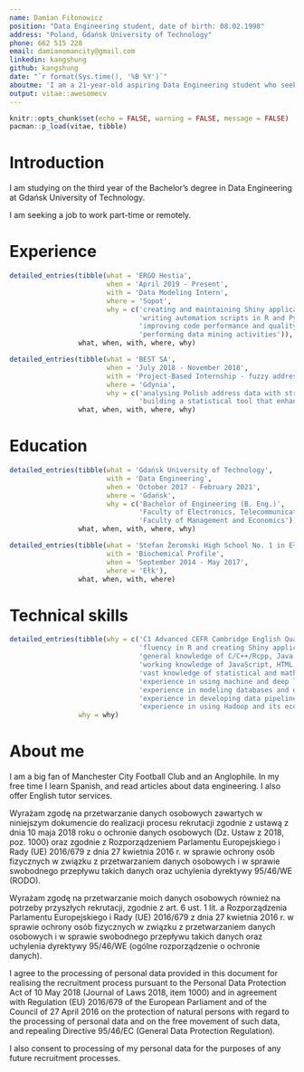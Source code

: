 ```yaml
---
name: Damian Fiłonowicz
position: "Data Engineering student, date of birth: 08.02.1998"
address: "Poland, Gdańsk University of Technology"
phone: 662 515 228
email: damianomancity@gmail.com
linkedin: kangshung
github: kangshung
date: "`r format(Sys.time(), '%B %Y')`"
aboutme: 'I am a 21-year-old aspiring Data Engineering student who seeks a job as a Data Engineer.'
output: vitae::awesomecv
---
```


```r
knitr::opts_chunk$set(echo = FALSE, warning = FALSE, message = FALSE)
pacman::p_load(vitae, tibble)
```

# Introduction

I am studying on the third year of the Bachelor's degree in Data Engineering at Gdańsk University of Technology.

I am seeking a job to work part-time or remotely.

# Experience

```r
detailed_entries(tibble(what = 'ERGO Hestia',
                        when = 'April 2019 - Present',
                        with = 'Data Modeling Intern',
                        where = 'Sopot',
                        why = c('creating and maintaining Shiny applications / dashboards',
                                'writing automation scripts in R and Python',
                                'improving code performance and quality',
                                'performing data mining activities')),
                 what, when, with, where, why)

detailed_entries(tibble(what = 'BEST SA',
                        when = 'July 2018 - November 2018',
                        with = 'Project-Based Internship - fuzzy address matching',
                        where = 'Gdynia',
                        why = c('analysing Polish address data with string distance metrics',
                                'building a statistical tool that enhances their quality')),
                 what, when, with, where, why)
```

# Education

```r
detailed_entries(tibble(what = 'Gdańsk University of Technology',
                        with = 'Data Engineering',
                        when = 'October 2017 - February 2021',
                        where = 'Gdańsk',
                        why = c('Bachelor of Engineering (B. Eng.)',
                                'Faculty of Electronics, Telecommunications and Informatics',
                                'Faculty of Management and Economics')),
                 what, when, with, where, why)

detailed_entries(tibble(what = 'Stefan Żeromski High School No. 1 in Ełk',
                        with = 'Biochemical Profile',
                        when = 'September 2014 - May 2017',
                        where = 'Ełk'),
                 what, when, with, where)
```

# Technical skills

<!-- * C1 Advanced CEFR Cambridge English Qualifications -->
<!-- * fluency in R and creating Shiny applications -->
<!-- * general knowledge of C/C++/Rcpp, Java, Scala, Python, and SQL -->
<!-- * working knowledge of JavaScript, HTML, CSS, Bootstrap, and Git -->
<!-- * vast knowledge of statistical and mathematical modeling methods -->
<!-- * experience in using machine and deep learning algorithms -->
<!-- * experience in modeling databases and data warehouses -->
<!-- * experience in developing data pipelines and ETL/ELT processes -->
<!-- * experience in using Hadoop and its ecosystem\'s tools -->

```r
detailed_entries(tibble(why = c('C1 Advanced CEFR Cambridge English Qualifications',
                                'fluency in R and creating Shiny applications',
                                'general knowledge of C/C++/Rcpp, Java, Scala, Python, and SQL',
                                'working knowledge of JavaScript, HTML, CSS, Bootstrap, and Git',
                                'vast knowledge of statistical and mathematical modeling methods',
                                'experience in using machine and deep learning algorithms',
                                'experience in modeling databases and data warehouses',
                                'experience in developing data pipelines and ETL/ELT processes',
                                'experience in using Hadoop and its ecosystem\'s tools')),
                 why = why)
```

# About me

I am a big fan of Manchester City Football Club and an Anglophile. In my free time I learn Spanish, and read articles about data engineering. I also offer English tutor services.

Wyrażam zgodę na przetwarzanie danych osobowych zawartych w niniejszym dokumencie do realizacji procesu rekrutacji zgodnie z ustawą z dnia 10 maja 2018 roku o ochronie danych osobowych (Dz. Ustaw z 2018, poz. 1000) oraz zgodnie z Rozporządzeniem Parlamentu Europejskiego i Rady (UE) 2016/679 z dnia 27 kwietnia 2016 r. w sprawie ochrony osób fizycznych w związku z przetwarzaniem danych osobowych i w sprawie swobodnego przepływu takich danych oraz uchylenia dyrektywy 95/46/WE (RODO).

Wyrażam zgodę na przetwarzanie moich danych osobowych również na potrzeby przyszłych rekrutacji, zgodnie z art. 6 ust. 1 lit. a Rozporządzenia Parlamentu Europejskiego i Rady (UE) 2016/679 z dnia 27 kwietnia 2016 r. w sprawie ochrony osób fizycznych w związku z przetwarzaniem danych osobowych i w sprawie swobodnego przepływu takich danych oraz uchylenia dyrektywy 95/46/WE (ogólne rozporządzenie o ochronie danych).


I agree to the processing of personal data provided in this document for realising the recruitment process pursuant to the Personal Data Protection Act of 10 May 2018 (Journal of Laws 2018, item 1000) and in agreement with Regulation (EU) 2016/679 of the European Parliament and of the Council of 27 April 2016 on the protection of natural persons with regard to the processing of personal data and on the free movement of such data, and repealing Directive 95/46/EC (General Data Protection Regulation).

I also consent to processing of my personal data for the purposes of any future recruitment processes.